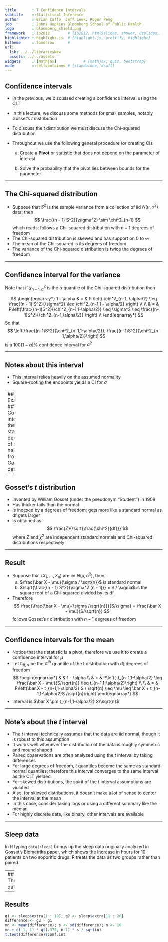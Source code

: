 ---
title       : T Confidence Intervals
subtitle    : Statistical Inference
author      : Brian Caffo, Jeff Leek, Roger Peng
job         : Johns Hopkins Bloomberg School of Public Health
logo        : bloomberg_shield.png
framework   : io2012        # {io2012, html5slides, shower, dzslides, ...}
highlighter : highlight.js  # {highlight.js, prettify, highlight}
hitheme     : tomorrow      # 
url:
  lib: ../../librariesNew
  assets: ../../assets
widgets     : [mathjax]            # {mathjax, quiz, bootstrap}
mode        : selfcontained # {standalone, draft}
---
## Confidence intervals

- In the previous, we discussed creating a confidence interval using the CLT
- In this lecture, we discuss some methods for small samples, notably Gosset's $t$ distribution
- To discuss the $t$ distribution we must discuss the Chi-squared distribution
- Throughout we use the following general procedure for creating CIs

  a. Create a **Pivot** or statistic that does not depend on the parameter of interest
  
  b. Solve the probability that the pivot lies between bounds for the parameter

---

## The Chi-squared distribution

- Suppose that $S^2$ is the sample variance from a collection of iid $N(\mu,\sigma^2)$ data; then 
$$
    \frac{(n - 1) S^2}{\sigma^2} \sim \chi^2_{n-1}
$$
which reads: follows a Chi-squared distribution with $n-1$ degrees of freedom
- The Chi-squared distribution is skewed and has support on $0$ to $\infty$
- The mean of the Chi-squared is its degrees of freedom 
- The variance of the Chi-squared distribution is twice the degrees of freedom

---

## Confidence interval for the variance

Note that if $\chi^2_{n-1, \alpha}$ is the $\alpha$ quantile of the
Chi-squared distribution then

$$
\begin{eqnarray*}
  1 - \alpha & = & P \left( \chi^2_{n-1, \alpha/2} \leq  \frac{(n - 1) S^2}{\sigma^2} \leq  \chi^2_{n-1,1 - \alpha/2} \right) \\ \\
& = &  P\left(\frac{(n-1)S^2}{\chi^2_{n-1,1-\alpha/2}} \leq \sigma^2 \leq 
\frac{(n-1)S^2}{\chi^2_{n-1,\alpha/2}} \right) \\
\end{eqnarray*}
$$
So that 
$$
\left[\frac{(n-1)S^2}{\chi^2_{n-1,1-\alpha/2}}, \frac{(n-1)S^2}{\chi^2_{n-1,\alpha/2}}\right]
$$
is a $100(1-\alpha)\%$ confidence interval for $\sigma^2$

---

## Notes about this interval

- This interval relies heavily on the assumed normality
- Square-rooting the endpoints yields a CI for $\sigma$

---
## Example
### Confidence interval for the standard deviation of sons' heights from Galton's data
```{r}
library(UsingR); data(father.son); x <- father.son$sheight
s <- sd(x); n <- length(x)
round(sqrt( (n-1) * s ^ 2 / qchisq(c(.975, .025), n - 1) ), 3)
```

---

## Gosset's $t$ distribution

- Invented by William Gosset (under the pseudonym "Student") in 1908
- Has thicker tails than the normal
- Is indexed by a degrees of freedom; gets more like a standard normal as df gets larger
- Is obtained as 
$$
\frac{Z}{\sqrt{\frac{\chi^2}{df}}}
$$
where $Z$ and $\chi^2$ are independent standard normals and
Chi-squared distributions respectively

---

## Result

- Suppose that $(X_1,\ldots,X_n)$ are iid $N(\mu,\sigma^2)$, then:
  a. $\frac{\bar X - \mu}{\sigma / \sqrt{n}}$ is standard normal
  b. $\sqrt{\frac{(n - 1) S^2}{\sigma^2 (n - 1)}} = S / \sigma$ is the square root of a Chi-squared divided by its df

- Therefore 
$$
\frac{\frac{\bar X - \mu}{\sigma /\sqrt{n}}}{S/\sigma}  
= \frac{\bar X - \mu}{S/\sqrt{n}}
$$
    follows Gosset's $t$ distribution with $n-1$ degrees of freedom

---

## Confidence intervals for the mean

- Notice that the $t$ statistic is a pivot, therefore we use it to create a confidence interval for $\mu$
- Let $t_{df,\alpha}$ be the $\alpha^{th}$ quantile of the t distribution with $df$ degrees of freedom
$$
  \begin{eqnarray*}
&   & 1 - \alpha \\
& = & P\left(-t_{n-1,1-\alpha/2} \leq \frac{\bar X - \mu}{S/\sqrt{n}} \leq t_{n-1,1-\alpha/2}\right) \\ \\
& = & P\left(\bar X - t_{n-1,1-\alpha/2} S / \sqrt{n} \leq \mu  
      \leq \bar X + t_{n-1,1-\alpha/2}S /\sqrt{n}\right)
  \end{eqnarray*}
$$
- Interval is $\bar X \pm t_{n-1,1-\alpha/2} S/\sqrt{n}$

---

## Note's about the $t$ interval

- The $t$ interval technically assumes that the data are iid normal, though it is robust to this assumption
- It works well whenever the distribution of the data is roughly symmetric and mound shaped
- Paired observations are often analyzed using the $t$ interval by taking differences
- For large degrees of freedom, $t$ quantiles become the same as standard normal quantiles; therefore this interval converges to the same interval as the CLT yielded
- For skewed distributions, the spirit of the $t$ interval assumptions are violated
- Also, for skewed distributions, it doesn't make a lot of sense to center the interval at the mean
- In this case, consider taking logs or using a different summary like the median
- For highly discrete data, like binary, other intervals are available

---

## Sleep data

In R typing `data(sleep)` brings up the sleep data originally
analyzed in Gosset's Biometrika paper, which shows the increase in
hours for 10 patients on two soporific drugs. R treats the data as two
groups rather than paired.

---
## The data
```{r}
data(sleep)
head(sleep)
```

---
## Results
```{r, echo=TRUE}
g1 <- sleep$extra[1 : 10]; g2 <- sleep$extra[11 : 20]
difference <- g2 - g1
mn <- mean(difference); s <- sd(difference); n <- 10
mn + c(-1, 1) * qt(.975, n-1) * s / sqrt(n)
t.test(difference)$conf.int
```



